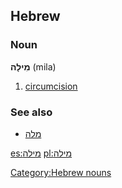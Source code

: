 ==Hebrew==
===Noun===
'''מִילָה''' (mila) {{f}}

# [[circumcision]]

===See also===
*[[מלה]]
[[Category:Hebrew nouns]]

[[es:מילה]]
[[pl:מילה]]